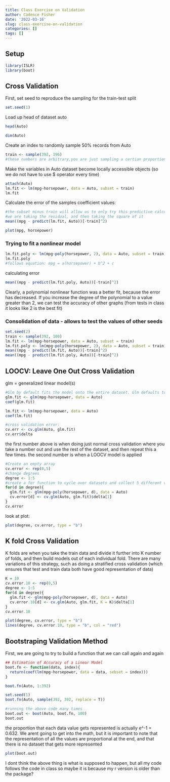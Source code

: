 ```yaml
---
title: Class Exercise on Validation
author: Cadence Fisher
date: '2022-03-16'
slug: class-exercise-on-validation
categories: []
tags: []
---
```

## Setup
```r
library(ISLR)
library(boot)
```

## Cross Validation
First, set seed to reproduce the sampling for the train-test split
```r
set.seed(1)
```
Load up head of dataset auto
```r
head(Auto)
```
```r
dim(Auto)
```
Create an index to randomly sample 50% records from Auto
```r
train <- sample(392, 196)
#these numbers are arbitrary,you are just sampling a certian proportion of the total to become the train data. in this case, we are using 50%
```
Make the variables in Auto dataset become locally accessible objects (so we do not have to use $ operator every time)
```r
attach(Auto)
lm.fit <- lm(mpg~horsepower, data = Auto, subset = train)
lm.fit
```
Calculate the error of the samples coefficient values:
```r
#the subset minus train will allow us to only try this predictive calculation on the test data
#we are taking the residual, and then taking the square of it
mean((mpg - predict(lm.fit, Auto))[-train]^2)
```

```r
plot(mpg, horsepower)
```
### Trying to fit a nonlinear model
```r
lm.fit.poly <- lm(mpg~poly(horsepower, 2), data = Auto, subset = train)
lm.fit.poly
#follows equation: mpg = a(horsepower) + b^2 + c
```
calculating error
```r
mean((mpg - predict(lm.fit.poly, Auto))[-train]^2)
```
Clearly, a polynomial nonlinear function was a better fit, because the error has decreased. If you increase the degree of the polynomial to a value greater than 2, we can test the accuracy of other graphs (from tests in class it looks like 2 is the best fit)

### Consolidation of data - allows to test the values of other seeds
```r
set.seed(2)
train <- sample(392, 100)
lm.fit <- lm(mpg~horsepower, data = Auto, subset = train)
lm.fit.poly <- lm(mpg~poly(horsepower, 2), data = Auto, subset = train)
mean((mpg - predict(lm.fit, Auto))[-train]^2)
mean((mpg - predict(lm.fit.poly, Auto))[-train]^2)

```
## LOOCV: Leave One Out Cross Validation
glm = generalized linear model(s)
```r
#Glm by default fits the model onto the entire dataset. Glm defaults to lm when passed without any arguments
glm.fit <- glm(mpg~horsepower, data = Auto)
coef(glm.fit)

```

```r
lm.fit <- lm(mpg~horsepower, data = Auto)
coef(lm.fit)
```

```r
#cross validation error:
cv.err <- cv.glm(Auto, glm.fit)
cv.err$delta
```
the first number above is when doing just normal cross validation where you take a number out and use the rest of the dataset, and then repeat this a few times. the second number is when a LOOCV model is applied

```r
#Create an empty array
cv.error <- rep(0,5)
#change degrees
degree <- 1:5
#create a for function to cycle over datasets and collect 5 different values for error for different polynomial functions
for(d in degree){
  glm.fit <- glm(mpg~poly(horsepower, d), data = Auto)
  cv.error[d] <- cv.glm(Auto, glm.fit)$delta[1]
}
cv.error
```
look at plot:
```r
plot(degree, cv.error, type = "b")
```

## K fold Cross Validation
K folds are when you take the train data and divide it further into K number of folds, and then build models out of each individual fold. There are many variations of this strategy, such as doing a stratified cross validation (which ensures that test and train data both have good representation of data)
```r
K = 10
cv.error.10 <- rep(0,5)
degree <- 1:5
for(d in degree){
  glm.fit <- glm(mpg~poly(horsepower, d), data = Auto)
  cv.error.10[d] <- cv.glm(Auto, glm.fit, K = K)$delta[1]
}
cv.error.10
```

```r
plot(degree, cv.error, type = "b")
lines(degree, cv.error.10, type = "b", col = "red")
```

## Bootstraping Validation Method
First, we are going to try to build a function that we can call again and again
```r
## Estimation of Accuracy of a Linear Model
boot.fn <- function(data, index){
  return(coef(lm(mpg~horsepower, data = data, sebset = index)))
}
```

```r
boot.fn(Auto, 1:392)
```

```r
set.seed(1)
boot.fn(Auto, sample(392, 392, replace = T))
```
```r
#running the above code many times
boot.out <- boot(Auto, boot.fn, 100)
boot.out
```
the proportion that each data value gets represented is actually e^-1 = 0.632. We arent going to get into the math, but it is important to note that the representation of all the values are proportional at the end, and that there is no dataset that gets more represented

```r
plot(boot.out)
```
I dont think the above thing is what is supposed to happen, but all my code follows the code in class so maybe it is because my r version is older than the package?
